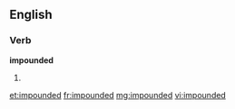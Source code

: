 ==English==

===Verb===
'''impounded'''

# {{past of|[[impound]]}}

[[et:impounded]]
[[fr:impounded]]
[[mg:impounded]]
[[vi:impounded]]